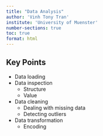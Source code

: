---
title: "Data Analysis"
author: 'Vinh Tony Tran'
institute: 'University of Muenster'
number-sections: true
toc: true
format: html
---

## Key Points

- Data loading
- Data inspection
  - Structure
  - Value
- Data cleaning
  - Dealing with missing data
  - Detecting outliers
- Data transformation
  - Encoding